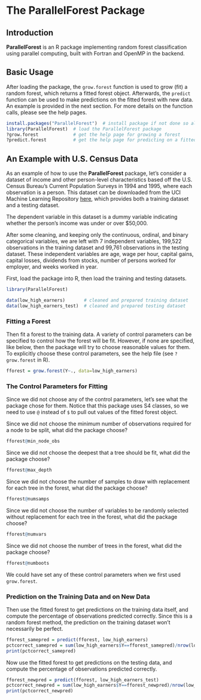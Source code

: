 <!--
%\VignetteEngine{knitr}
%\VignetteIndexEntry{Introduction to the ParallelForest Package}
-->

The **ParallelForest** Package
==============================

Introduction
------------

**ParallelForest** is an R package implementing random forest classification using parallel computing, built with Fortran and OpenMP in the backend.

Basic Usage
-----------
After loading the package, the `grow.forest` function is used to grow (fit) a random forest, which returns a fitted forest object. Afterwards, the `predict` function can be used to make predictions on the fitted forest with new data. An example is provided in the next section. For more details on the function calls, please see the help pages.
```r
install.packages("ParallelForest")  # install package if not done so already
library(ParallelForest)  # load the ParallelForest package
?grow.forest             # get the help page for growing a forest
?predict.forest          # get the help page for predicting on a fitted forest
```

An Example with U.S. Census Data
--------------------------------
As an example of how to use the **ParallelForest** package, let's consider a dataset of income and other person-level characteristics based off the U.S. Census Bureau's Current Population Surveys in 1994 and 1995, where each observation is a person. This dataset can be downloaded from the UCI Machine Learning Repository [here](http://archive.ics.uci.edu/ml/datasets/Census-Income+%28KDD%29), which provides both a training dataset and a testing dataset.

The dependent variable in this dataset is a dummy variable indicating whether the person's income was under or over $50,000.

After some cleaning, and keeping only the continuous, ordinal, and binary categorical variables, we are left with 7 independent variables, 199,522 observations in the training dataset and 99,761 observations in the testing dataset. These independent variables are age, wage per hour, capital gains, capital losses, dividends from stocks, number of persons worked for employer, and weeks worked in year.


First, load the package into R, then load the training and testing datasets.

```r
library(ParallelForest)

data(low_high_earners)       # cleaned and prepared training dataset
data(low_high_earners_test)  # cleaned and prepared testing dataset
```

### Fitting a Forest

Then fit a forest to the training data. A variety of control parameters can be specified to control how the forest will be fit. However, if none are specified, like below, then the package will try to choose reasonable values for them. To explicitly choose these control parameters, see the help file (see `?grow.forest` in R).
```r
fforest = grow.forest(Y~., data=low_high_earners)
```

### The Control Parameters for Fitting

Since we did not choose any of the control parameters, let's see what the package chose for them. Notice that this package uses S4 classes, so we need to use `@` instead of `$` to pull out values of the fitted forest object.

Since we did not choose the minimum number of observations required for a node to be split, what did the package choose?
```r
fforest@min_node_obs
```
Since we did not choose the deepest that a tree should be fit, what did the package choose?
```r
fforest@max_depth
```
Since we did not choose the number of samples to draw with replacement for each tree in the forest, what did the package choose?
```r
fforest@numsamps
```
Since we did not choose the number of variables to be randomly selected without replacement for each tree in the forest, what did the package choose?
```r
fforest@numvars
```
Since we did not choose the number of trees in the forest, what did the package choose?
```r
fforest@numboots
```

We could have set any of these control parameters when we first used `grow.forest`.

### Prediction on the Training Data and on New Data

Then use the fitted forest to get predictions on the training data itself, and compute the percentage of observations predicted correctly. Since this is a random forest method, the prediction on the training dataset won't necessarily be perfect.
```r
fforest_samepred = predict(fforest, low_high_earners)
pctcorrect_samepred = sum(low_high_earners$Y==fforest_samepred)/nrow(low_high_earners)
print(pctcorrect_samepred)
```

Now use the fitted forest to get predictions on the testing data, and compute the percentage of observations predicted correctly.
```r
fforest_newpred = predict(fforest, low_high_earners_test)
pctcorrect_newpred = sum(low_high_earners$Y==fforest_newpred)/nrow(low_high_earners)
print(pctcorrect_newpred)
```


